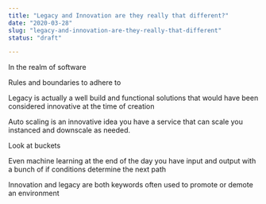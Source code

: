 ```yaml
---
title: "Legacy and Innovation are they really that different?"
date: "2020-03-28"
slug: "legacy-and-innovation-are-they-really-that-different"
status: "draft"

---
```


In the realm of software

Rules and boundaries to adhere to

Legacy is actually a well build and functional solutions that would have been considered innovative at the time of creation

Auto scaling is an innovative idea you have a service that can scale you instanced and downscale as needed.

Look at buckets

Even machine learning at the end of the day you have input and output with a bunch of if conditions determine the next path

Innovation and legacy are both keywords often used to promote or demote an environment
